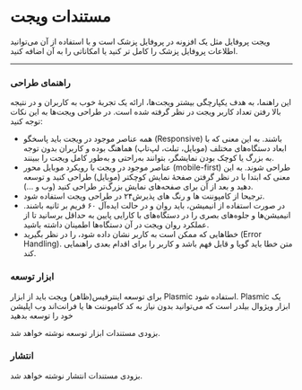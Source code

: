 # مستندات ویجت 

ویجت پروفایل مثل یک افزونه در پروفایل پزشک است و با استفاده از آن می‌توانید اطلاعات پروفایل پزشک را کامل تر کنید یا امکاناتی را به آن اضافه کنید.

---

### راهنمای طراحی

این راهنما، به هدف یکپارچگی بیشتر ویجت‌ها، ارائه یک تجربهٔ خوب به کاربران و در نتیجه بالا رفتن تعداد کاربر ویجت در نظر گرفته شده است. در طراحی ویجت‌ها به این نکات توجه کنید:

- همه عناصر موجود در ویجت باید پاسخگو (Responsive) باشند. به این معنی که با ابعاد دستگاه‌های مختلف (موبایل، تبلت، لپ‌تاپ) هماهنگ بوده و کاربران بدون توجه به بزرگ یا کوچک بودن نمایشگر، بتوانند به‌راحتی و به‌طور کامل ویجت را ببینند.
- عناصر موجود در ویجت با رویکرد موبایل محور (mobile-first) طراحی شوند. به این معنی که ابتدا با در نظر گرفتن صفحۀ نمایش کوچکتر (موبایل) طراحی کنید و توسعه دهید و بعد از آن برای صفحه‌های نمایش بزرگ‌تر طراحی کنید (وب و …).
- ترجیحا از کامپوننت ها و رنگ های پذیرش۲۴ در طراحی ویجت استفاده شود.
- در صورت استفاده از انیمیشن، باید روان و در حالت ایده‌آل ۶۰ فریم بر ثانیه باشند. انیمیشن‌ها و جلوه‌های بصری را در دستگاه‌های با کارایی پایین به حداقل برسانید تا از عملکرد روان ویجت در آن دستگاه‌ها اطمینان داشته باشید.
- خطاهایی که ممکن است به کاربر نشان داده شود، را در نظر بگیرید (Error Handling). متن خطا باید گویا و قابل فهم باشد و کاربر را برای اقدام بعدی راهنمایی کند.

### ابزار توسعه

برای توسعه اینترفیس(ظاهر) ویجت باید از ابزار Plasmic استفاده  شود. Plasmic یک ابزار ويژوال بیلدر است که می‌توانید بدون نیاز به کد کامپوننت ها یا فرانت‌اند وب اپلیشن خود را توسعه بدهید


<Callout type="warning" emoji="⚠️">
  بزودی مستندات ابزار توسعه نوشته خواهد شد.
</Callout>


### انتشار
<Callout type="warning" emoji="⚠️">
  بزودی مستندات انتشار نوشته خواهد شد.
</Callout>
